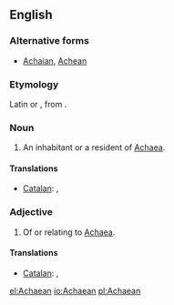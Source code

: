 ==English==

===Alternative forms===
* [[Achaian]], [[Achean]]

===Etymology===
Latin {{term|Achaeus|lang=la}} or {{term|Achaius|lang=la}}, from {{etyl|grc}} {{term|lang=grc|Ἀχαιός|tr=Akhaios}}.

===Noun===
{{en-noun}}

# An inhabitant or a resident of [[Achaea]].

====Translations====
{{trans-top|an inhabitant of Achaea}}
* [[Catalan]]: {{t+|ca|aqueu|m}}, {{t+|ca|aquea|f}}
{{trans-mid}}
{{trans-bottom}}

===Adjective===
{{en-adj|-}}

# Of or relating to [[Achaea]].

====Translations====
{{trans-top|Of or relating to Achaea}}
* [[Catalan]]: {{t+|ca|aqueu|m}}, {{t+|ca|aquea|f}}
{{trans-mid}}
{{trans-bottom}}

[[el:Achaean]]
[[io:Achaean]]
[[pl:Achaean]]